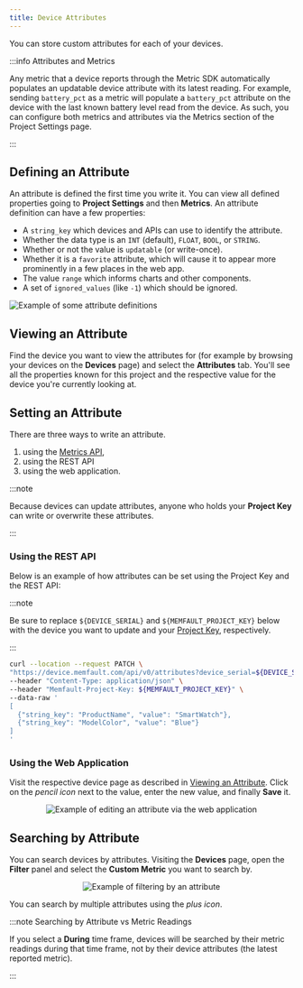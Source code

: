 ```yaml
---
title: Device Attributes
---
```


You can store custom attributes for each of your devices.

:::info Attributes and Metrics

Any metric that a device reports through the Metric SDK automatically populates
an updatable device attribute with its latest reading. For example, sending
`battery_pct` as a metric will populate a `battery_pct` attribute on the device
with the last known battery level read from the device. As such, you can
configure both metrics and attributes via the Metrics section of the Project
Settings page.

:::

## Defining an Attribute

An attribute is defined the first time you write it. You can view all defined
properties going to **Project Settings** and then **Metrics**. An attribute
definition can have a few properties:

- A `string_key` which devices and APIs can use to identify the attribute.
- Whether the data type is an `INT` (default), `FLOAT`, `BOOL`, or `STRING`.
- Whether or not the value is `updatable` (or write-once).
- Whether it is a `favorite` attribute, which will cause it to appear more
  prominently in a few places in the web app.
- The value `range` which informs charts and other components.
- A set of `ignored_values` (like `-1`) which should be ignored.

![Example of some attribute definitions](/img/blog/2021-08-17-device-properties-settings.png)

## Viewing an Attribute

Find the device you want to view the attributes for (for example by browsing
your devices on the **Devices** page) and select the **Attributes** tab. You'll
see all the properties known for this project and the respective value for the
device you're currently looking at.

## Setting an Attribute

There are three ways to write an attribute.

1. using the [Metrics API](/docs/mcu/metrics-api),
2. using the REST API
3. using the web application.

:::note

Because devices can update attributes, anyone who holds your **Project Key** can
write or overwrite these attributes.

:::

### Using the REST API

Below is an example of how attributes can be set using the Project Key and the
REST API:

:::note

Be sure to replace `${DEVICE_SERIAL}` and `${MEMFAULT_PROJECT_KEY}` below with
the device you want to update and your
[Project Key](/docs/ci/authentication#project-key), respectively.

:::

```bash
curl --location --request PATCH \
"https://device.memfault.com/api/v0/attributes?device_serial=${DEVICE_SERIAL}" \
--header "Content-Type: application/json" \
--header "Memfault-Project-Key: ${MEMFAULT_PROJECT_KEY}" \
--data-raw '
[
  {"string_key": "ProductName", "value": "SmartWatch"},
  {"string_key": "ModelColor", "value": "Blue"}
]
'
```

### Using the Web Application

Visit the respective device page as described in
[Viewing an Attribute](#viewing-an-attribute). Click on the _pencil icon_ next
to the value, enter the new value, and finally **Save** it.

<p align="center">
  <img
    src="/img/blog/2021-08-17-device-properties-edit.png"
    alt="Example of editing an attribute via the web application"
  />
</p>

## Searching by Attribute

You can search devices by attributes. Visiting the **Devices** page, open the
**Filter** panel and select the **Custom Metric** you want to search by.

<p align="center">
  <img
    src="/img/blog/2021-08-17-device-properties-filter.png"
    alt="Example of filtering by an attribute"
  />
</p>

You can search by multiple attributes using the _plus icon_.

:::note Searching by Attribute vs Metric Readings

If you select a **During** time frame, devices will be searched by their metric
readings during that time frame, not by their device attributes (the latest
reported metric).

:::
